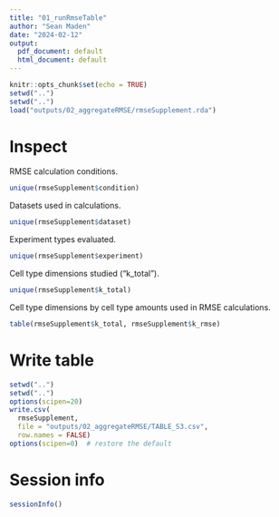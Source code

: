 ```yaml
---
title: "01_runRmseTable"
author: "Sean Maden"
date: "2024-02-12"
output:
  pdf_document: default
  html_document: default
---
```


```r
knitr::opts_chunk$set(echo = TRUE)
setwd("..")
setwd("..")
load("outputs/02_aggregateRMSE/rmseSupplement.rda")
```

# Inspect

RMSE calculation conditions.

```r
unique(rmseSupplement$condition)
```

Datasets used in calculations.

```r
unique(rmseSupplement$dataset)
```

Experiment types evaluated.

```r
unique(rmseSupplement$experiment)
```

Cell type dimensions studied ("k_total").

```r
unique(rmseSupplement$k_total)
```

Cell type dimensions by cell type amounts used in RMSE calculations.

```r
table(rmseSupplement$k_total, rmseSupplement$k_rmse)
```

# Write table

```r
setwd("..")
setwd("..")
options(scipen=20)
write.csv(
  rmseSupplement, 
  file = "outputs/02_aggregateRMSE/TABLE_S3.csv",
  row.names = FALSE)
options(scipen=0)  # restore the default
```

# 

# Session info

```r
sessionInfo()
```
